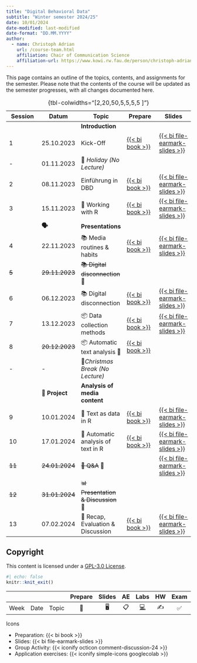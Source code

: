 ```yaml
---
title: "Digital Behavioral Data"
subtitle: "Winter semester 2024/25"
date: 10/01/2024
date-modified: last-modified
date-format: "DD.MM.YYYY"
author: 
  - name: Christoph Adrian 
    url: /course-team.html
    affiliation: Chair of Communication Science
    affiliation-url: https://www.kowi.rw.fau.de/person/christoph-adrian/
---
```


::: callout-note
This page contains an outline of the topics, contents, and assignments for the semester. Please note that the contents of the course will be updated as the semester progresses, with all changes documented here.
:::

<!-- FIXME Add column with link to exercises / group activities -->

| Session | Datum          | Topic                               | Prepare                                                                            | Slides                                                                                                        |
|---------------|---------------|---------------|---------------|---------------|
|         |                | **Introduction**                    |                                                                                    |                                                                                                               |
| 1       | 25.10.2023     | Kick-Off                            | [{{< bi book >}}](/sessions/session-01.html "Session 01"){aria-label="Session 01"} | [{{< bi file-earmark-slides >}}](/slides/slides-01.html "Slides: Session 01"){aria-label="Slides Session 01"} |
| \-      | 01.11.2023     | 🎃 *Holiday (No Lecture)*           |                                                                                    |                                                                                                               |
| 2       | 08.11.2023     | Einführung in DBD                   | [{{< bi book >}}](/sessions/session-02.html "Session 02"){aria-label="Session 02"} | [{{< bi file-earmark-slides >}}](/slides/slides-02.html "Slides: Session 02"){aria-label="Slides Session 02"} |
| 3       | 15.11.2023     | 🔨 Working with R                   | [{{< bi book >}}](/sessions/session-03.html "Session 03"){aria-label="Session 03"} | [{{< bi file-earmark-slides >}}](/slides/slides-03.html "Slides: Session 03"){aria-label="Slides Session 03"} |
|         | **🗣️**         | **Presentations**                   |                                                                                    |                                                                                                               |
| 4       | 22.11.2023     | 📚 Media routines & habits          | [{{< bi book >}}](/sessions/session-04.html "Session 04"){aria-label="Session 04"} | [{{< bi file-earmark-slides >}}](/slides/slides-04.html "Slides: Session 04"){aria-label="Slides Session 04"} |
| ~~5~~   | ~~29.11.2023~~ | ~~📚 Digital disconnection~~ 🤒     |                                                                                    |                                                                                                               |
| 6       | 06.12.2023     | 📚 Digital disconnection            | [{{< bi book >}}](/sessions/session-06.html "Session 06"){aria-label="Session 06"} | [{{< bi file-earmark-slides >}}](/slides/slides-06.html "Slides: Session 06"){aria-label="Slides Session 06"} |
| 7       | 13.12.2023     | 📦 Data collection methods          | [{{< bi book >}}](/sessions/session-07.html "Session 07"){aria-label="Session 07"} | [{{< bi file-earmark-slides >}}](/slides/slides-07.html "Slides: Session 07"){aria-label="Slides Session 07"} |
| 8       | ~~20.12.2023~~ | 📦 Automatic text analysis 🎥       | [{{< bi book >}}](/sessions/session-08.html "Session 08"){aria-label="Session 08"} |                                                                                                               |
| \-      | \-             | 🎄*Christmas Break (No Lecture)*    |                                                                                    |                                                                                                               |
|         | 📂 **Project** | **Analysis of media content**       |                                                                                    |                                                                                                               |
| 9       | 10.01.2024     | 🔨 Text as data in R                | [{{< bi book >}}](/sessions/session-09.html "Session 09"){aria-label="Session 09"} | [{{< bi file-earmark-slides >}}](/slides/slides-09.html "Slides: Session 09"){aria-label="Slides Session 09"} |
| 10      | 17.01.2024     | 🔨 Automatic analysis of text in R  | [{{< bi book >}}](/sessions/session-10.html "Session 09"){aria-label="Session 10"} | [{{< bi file-earmark-slides >}}](/slides/slides-10.html "Slides: Session 10"){aria-label="Slides Session 10"} |
| ~~11~~  | ~~24.01.2024~~ | ~~🔨 Q&A~~ 🤒                       |                                                                                    | [{{< bi file-earmark-slides >}}](/slides/slides-11.html "Slides: Session 11"){aria-label="Slides Session 11"} |
| ~~12~~  | ~~31.01.2024~~ | ~~📊 Presentation & Discussion~~ 🤒 |                                                                                    |                                                                                                               |
| 13      | 07.02.2024     | 🏁 Recap, Evaluation & Discussion   | [{{< bi book >}}](/sessions/session-13.html "Session 09"){aria-label="Session 13"} | [{{< bi file-earmark-slides >}}](/slides/slides-13.html "Slides: Session 13"){aria-label="Slides Session 13"} |

: {tbl-colwidths="\[2,20,50,5,5,5,5 \]"}

## Copyright

This content is licensed under a [GPL-3.0 License](https://www.gnu.org/licenses/gpl-3.0.en.html).

```r
#| echo: false
knitr::knit_exit()
```

|      |      |       | Prepare | Slides | AE  |                                                    Labs                                                    | HW  | Exam | Project |
|--------|--------|--------|:------:|:------:|:------:|:------:|:------:|:------:|:------:|
| Week | Date | Topic |   📖    |   🖥️   | 📋  | [💻](https://sakai.duke.edu/samigo-app/servlet/Login?id=6fa7ebf3-01af-42a6-91ba-3e813d3901221641094171786) | ✍️  |  ✅  |   📂    |

Icons

-   Preparation: {{< bi book >}}
-   Slides: {{< bi file-earmark-slides >}}
-   Group Activity: {{< iconify octicon comment-discussion-24 >}}
-   Application exercises: {{< iconify simple-icons googlecolab >}}